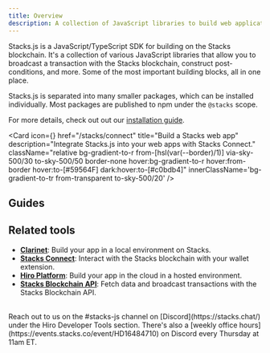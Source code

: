```yaml
---
title: Overview
description: A collection of JavaScript libraries to build web applications on Stacks.
---
```



Stacks.js is a JavaScript/TypeScript SDK for building on the Stacks blockchain. It's a collection of various JavaScript libraries that allow you to broadcast a transaction with the Stacks blockchain, construct post-conditions, and more. Some of the most important building blocks, all in one place.

Stacks.js is separated into many smaller packages, which can be installed individually. Most packages are published to npm under the `@stacks` scope.

For more details, check out out our [installation guide](./stacks.js/installation).

<Card
  icon={<Globe/>}
  href="/stacks/connect"
  title="Build a Stacks web app"
  description="Integrate Stacks.js into your web apps with Stacks Connect."
  className="relative bg-gradient-to-r from-[hsl(var(--border)/1)] via-sky-500/30 to-sky-500/50 border-none hover:bg-gradient-to-r hover:from-border hover:to-[#59564F] dark:hover:to-[#c0bdb4]"
  innerClassName='bg-gradient-to-tr from-transparent to-sky-500/20'
/>

## Guides

<Cards>
  <SecondaryCard
    href="/stacks/stacks.js/guides/broadcast-transactions"
    title="Broadcast transactions"
    description="Create and broadcast transactions using Stacks.js builder and helper functions."
  />
  <SecondaryCard
    href="/stacks/stacks.js/guides/post-conditions"
    title="Constructing post-conditions"
    description="Build post-conditions into your smart contracts and safe-guard your users."
  />
</Cards>

## Related tools

- **[Clarinet](/stacks/clarinet)**: Build your app in a local environment on Stacks.
- **[Stacks Connect](/stacks/connect)**: Interact with the Stacks blockchain with your wallet extension.
- **[Hiro Platform](/stacks/platform)**: Build your app in the cloud in a hosted environment.
- **[Stacks Blockchain API](/stacks/api)**: Fetch data and broadcast transactions with the Stacks Blockchain API.

<br />

<Callout title="Need help building with Stacks.js?" type="help">
Reach out to us on the <span className="font-bold">#stacks-js</span> channel on [Discord](https://stacks.chat/) under the Hiro Developer Tools section. There's also a [weekly office hours](https://events.stacks.co/event/HD16484710) on Discord every Thursday at 11am ET.
</Callout>

